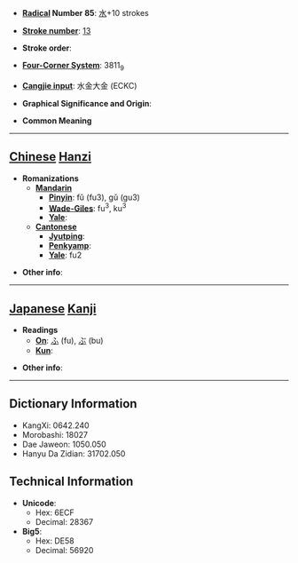 * '''[[Wiktionary:Chinese radical index| Radical]] Number 85''': [[Wiktionary:Chinese radical index 水|水]]+10 strokes

* '''[[Wiktionary:Chinese total strokes index|Stroke number]]''': [[Wiktionary:Chinese total strokes index 13|13]]

* '''Stroke order''': 

* '''[[Wiktionary:Chinese four corner index|Four-Corner System]]''': 3811<sub>9</sub>

* '''[[Wiktionary:Chinese Cangjie index|Cangjie input]]''': 水金大金 (ECKC)

* '''Graphical Significance and Origin''': 

* '''Common Meaning'''

----

== [[Chinese]] [[Hanzi]] ==

* '''Romanizations'''
** '''[[Mandarin]]'''
*** '''[[Pinyin]]''': fǔ (fu3), gǔ (gu3)
*** '''[[Wade-Giles]]''': fu<sup>3</sup>, ku<sup>3</sup>
*** '''[[Yale]]''': 
** '''[[Cantonese]]'''
*** '''[[Jyutping]]''':
*** '''[[Penkyamp]]''': 
*** '''[[Yale]]''': fu2

* '''Other info''': 

----

== [[Japanese]] [[Kanji]] ==

* '''Readings'''
** '''[[On]]''': [[ふ]] (fu), [[ぶ]] (bu)
** '''[[Kun]]''': 

* '''Other info''':  

----

== Dictionary Information ==

* KangXi: 0642.240
* Morobashi: 18027
* Dae Jaweon: 1050.050
* Hanyu Da Zidian: 31702.050

== Technical Information ==

* '''Unicode''':
** Hex: 6ECF
** Decimal: 28367
* '''Big5''':
** Hex: DE58
** Decimal: 56920